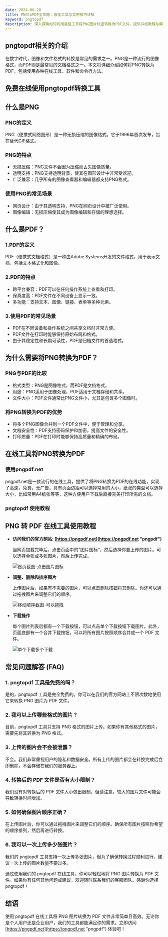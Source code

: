 ```yaml
---
date: 2024-06-28
title: PNGtoPDF全攻略：最佳工具与实用技巧详解
keyword: pngtopdf
description: 深入探索如何利用最佳工具将PNG图片快速转换为PDF文件，提供详细教程与解答常见问题，助您轻松实现高效转换。
---
```


## pngtopdf相关的介绍

在数字时代，图像和文件格式的转换是常见的需求之一。PNG是一种流行的图像格式，而PDF则是最常见的文档格式之一。本文将详细介绍如何将PNG转换为PDF，包括使用各种在线工具、软件和命令行方法。

## 免费在线使用pngtopdf转换工具
<PngToPdf />

## 什么是PNG

### PNG的定义
PNG（便携式网络图形）是一种无损压缩的图像格式。它于1996年首次发布，旨在替代GIF格式。
### PNG的特点

- 无损压缩：PNG文件不会因为压缩而丢失图像质量。
- 透明支持：PNG支持透明背景，使其在图形设计中非常受欢迎。
- 广泛兼容：几乎所有的图像查看器和编辑器都支持PNG格式。

### 使用PNG的常见场景

- 网页设计：由于其透明支持，PNG在网页设计中被广泛使用。
- 图像编辑：无损压缩使其成为图像编辑和存储的理想选择。

## 什么是PDF？
### 1.PDF的定义
PDF（便携式文档格式）是一种由Adobe Systems开发的文件格式，用于表示文档，包括文本格式化和图像。
### 2.PDF的特点
- 跨平台兼容：PDF可以在任何操作系统上查看和打印。
- 保真度高：PDF文件在不同设备上显示一致。
- 多功能：支持文本、图像、链接、表单等多种元素。

### 3.使用PDF的常见场景
- PDF在不同设备和操作系统之间共享文档时非常方便。
- PDF文件在打印时能够保持原始布局和格式。
- 由于其稳定性和长期可读性，PDF是归档文件的首选格式。


## 为什么需要将PNG转换为PDF？
### PNG与PDF的比较
- 格式类型：PNG是图像格式，而PDF是文档格式。
- 用途：PNG适用于图像处理，PDF适用于文档存储和共享。
- 文件大小：PDF文件通常比PNG文件小，尤其是包含多个图像时。

### 将PNG转换为PDF的优势
- 将多个PNG图像合并到一个PDF文件中，便于管理和分享。
- 文档安全性：PDF支持密码保护和加密，提高文件的安全性。
- 打印质量：PDF在打印时能够保持高质量和精确的布局。

## 在线工具将PNG转换为PDF

### 使用pngpdf.net
pngpdf.net是一款流行的在线工具，提供了将PNG转换为PDF的在线功能，实现了高速，免费，无广告，具有页面边距可以选择常用的大小，纸张的类型可以选择大小，比如常用A4纸张等等，这种方便用户下载后直接完美打印所需的文档。

### pngtopdf 使用教程
## PNG 转 PDF 在线工具使用教程

- **访问我们的官方网站: [https://pngpdf.net](https://pngpdf.net "pngpdf")**

    当网页加载完毕后，点击页面中的“图片图标”，然后选择你要上传的图片。可以选择单张或多张图片，然后上传完成。

    ![首页截图-点击图片图标](https://cdn-images.pngpdf.net/step1.png "首页截图-点击图片图标")

- **调整、删除和排序图片**

    上传图片后，如果有不需要的图片，可以点击删除按钮将其删除。你还可以通过拖拽图片来调整它们的顺序。

    ![移动顺序截图-可以拖拽](https://cdn-images.pngpdf.net/step2.png "移动顺序截图-可以拖拽")

- **下载操作**

    每个图片列表后都有一个下载按钮，可以点击单个下载按钮下载图片。此外，页面底部有一个合并下载按钮，可以将所有图片按照顺序合并成一个 PDF 文件。

    ![单个下载多个下载](https://cdn-images.pngpdf.net/step3.png "单个下载多个下载") 
    
    


## 常见问题解答 (FAQ)

### 1. pngtopdf 工具是免费的吗？
是的，pngtopdf 工具是完全免费的。你可以在我们的官方网站上不限次数地使用它来转换 PNG 图片为 PDF 文件。

### 2. 我可以上传哪些格式的图片？
目前，pngtopdf 工具只支持 PNG 格式的图片上传。如果你有其他格式的图片，需要先将其转换为 PNG 格式。

### 3. 上传的图片会不会被泄露？
不会。我们非常重视用户的隐私和数据安全。所有上传的图片都会在转换完成后立即删除，不会存储在我们的服务器上。

### 4. 转换后的 PDF 文件是否有大小限制？
我们没有对转换后的 PDF 文件大小做出限制，但请注意，较大的图片文件可能会导致转换时间增加。

### 5. 如何确保图片顺序正确？
在上传图片后，你可以通过拖拽图片来调整它们的顺序。确保所有图片按照你希望的顺序排列，然后再进行转换。

### 6. 我可以一次上传多少张图片？
我们的 pngtopdf 工具支持一次上传多张图片，但为了确保转换过程顺利进行，建议一次上传的图片数量不要过多。

通过使用我们的 pngtopdf 在线工具，你可以轻松地将 PNG 图片转换为 PDF 文件。如果你有任何其他问题或建议，欢迎随时联系我们的客服团队。感谢你选择 pngtopdf！

## 结语

使用 pngtopdf 在线工具将 PNG 图片转换为 PDF 文件非常简单且高效。无论你是个人用户还是企业用户，我们的工具都能满足你的需求。立即访问 [https://pngpdf.net](https://pngpdf.net "pngpdf") 体验吧！